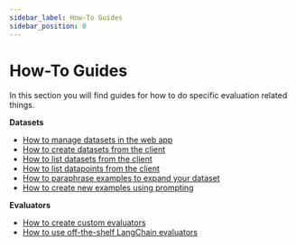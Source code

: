```yaml
---
sidebar_label: How-To Guides
sidebar_position: 0
---
```


# How-To Guides

In this section you will find guides for how to do specific evaluation related things.

**Datasets**

- [How to manage datasets in the web app](datasets-webapp)
- [How to create datasets from the client](datasets-client)
- [How to list datasets from the client](list-datasets-client)
- [How to list datapoints from the client](examples-client)
- [How to paraphrase examples to expand your dataset](expand-datasets-paraphrase)
- [How to create new examples using prompting](expand-datasets-prompting)


**Evaluators**

- [How to create custom evaluators](custom-evaluators)
- [How to use off-the-shelf LangChain evaluators](evaluator-implementations)